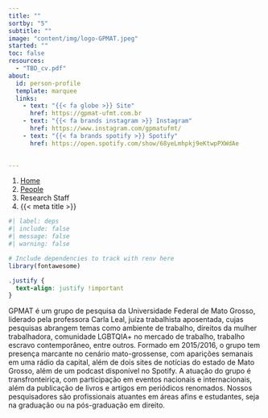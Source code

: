 ```yaml
---
title: ""
sortby: "5"
subtitle: ""
image: "content/img/logo-GPMAT.jpeg"
started: ""
toc: false
resources: 
  - "TBD_cv.pdf"
about:
  id: person-profile
  template: marquee
  links:
    - text: "{{< fa globe >}} Site"
      href: https://gpmat-ufmt.com.br 
    - text: "{{< fa brands instagram >}} Instagram"
      href: https://www.instagram.com/gpmatufmt/      
    - text: "{{< fa brands spotify >}} Spotify"
      href: https://open.spotify.com/show/68yeLmhpkj9eKtwpPXWdAe   

              
---
```


```{=html}
<nav aria-label="breadcrumb">
  <ol class="breadcrumb">
    <li class="breadcrumb-item"><a href="../../index.html">Home</a></li>
    <li class="breadcrumb-item"><a href="../../people.html">People</a></li>
    <li class="breadcrumb-item active">Research Staff</li>
    <li class="breadcrumb-item active" aria-current="page">{{< meta title >}}</li>
  </ol>
</nav>
```

:::{#person-profile}
:::

```r
#| label: deps
#| include: false
#| message: false
#| warning: false

# Include dependencies to track with renv here
library(fontawesome)

```

```css
.justify {
  text-align: justify !important
}
```

::: {.justify}

GPMAT é um grupo de pesquisa da Universidade Federal de Mato Grosso, liderado pela professora Carla Leal, juíza trabalhista aposentada, cujas pesquisas abrangem temas como ambiente de trabalho, direitos da mulher trabalhadora, comunidade LGBTQIA+ no mercado de trabalho, trabalho escravo contemporâneo, entre outros. Formado em 2015/2016, o grupo tem presença marcante no cenário mato-grossense, com aparições semanais em uma rádio da capital, além de dois sites de notícias do estado de Mato Grosso, além de um podcast disponível no Spotify. A atuação do grupo é transfronteiriça, com participação em eventos nacionais e internacionais, além da publicação de livros e artigos em periódicos renomados. Nossos pesquisadores são profissionais atuantes em áreas afins e estudantes, seja na graduação ou na pós-graduação em direito.


:::